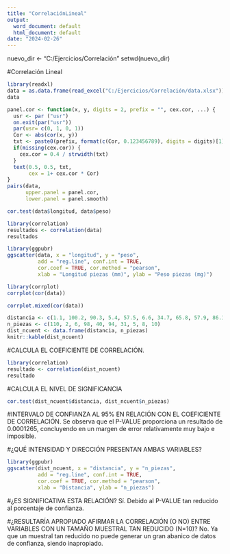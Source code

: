 ```yaml
---
title: "CorrelaciónLineal"
output:
  word_document: default
  html_document: default
date: "2024-02-26"
---
```

nuevo_dir <- "C:/Ejercicios/Correlación"
setwd(nuevo_dir)

#Correlación Lineal

```r
library(readxl)
data = as.data.frame(read_excel("C:/Ejercicios/Correlación/data.xlsx"))
data
```

```r
panel.cor <- function(x, y, digits = 2, prefix = "", cex.cor, ...) {
  usr <- par ("usr")
  on.exit(par("usr"))
  par(usr= c(0, 1, 0, 1))
  Cor <- abs(cor(x, y))
  txt <- paste0(prefix, format(c(Cor, 0.123456789), digits = digits)[1])
  if(missing(cex.cor)) {
    cex.cor = 0.4 / strwidth(txt)
  }
  text(0.5, 0.5, txt,
       cex = 1+ cex.cor * Cor) 
}
pairs(data,
      upper.panel = panel.cor,
      lower.panel = panel.smooth)
```
``` r
cor.test(data$longitud, data$peso)
```
```r
library(correlation)
resultados <- correlation(data)
resultados
```
```r
library(ggpubr)
ggscatter(data, x = "longitud", y = "peso",
          add = "reg.line", conf.int = TRUE,
          cor.coef = TRUE, cor.method = "pearson",
          xlab = "Longitud piezas (mm)", ylab = "Peso piezas (mg)")
```
```r
library(corrplot)
corrplot(cor(data))
```
```r
corrplot.mixed(cor(data))
```
```r
distancia <- c(1.1, 100.2, 90.3, 5.4, 57.5, 6.6, 34.7, 65.8, 57.9, 86.1)
n_piezas <- c(110, 2, 6, 98, 40, 94, 31, 5, 8, 10)
dist_ncuent <- data.frame(distancia, n_piezas)
knitr::kable(dist_ncuent)
```
#CALCULA EL COEFICIENTE DE CORRELACIÓN.
```r
library(correlation)
resultado <- correlation(dist_ncuent)
resultado
```
#CALCULA EL NIVEL DE SIGNIFICANCIA
```r
cor.test(dist_ncuent$distancia, dist_ncuent$n_piezas)
```
#INTERVALO DE CONFIANZA AL 95% EN RELACIÓN CON EL COEFICIENTE DE CORRELACIÓN.
Se observa que el P-VALUE proporciona un resultado de 0.0001265, concluyendo en un margen de error relativamente muy bajo e imposible.

#¿QUÉ INTENSIDAD Y DIRECCIÓN PRESENTAN AMBAS VARIABLES?
```r
library(ggpubr)
ggscatter(dist_ncuent, x = "distancia", y = "n_piezas",
          add = "reg.line", conf.int = TRUE,
          cor.coef = TRUE, cor.method = "pearson",
          xlab = "Distancia", ylab = "n_piezas")
```
#¿ES SIGNIFICATIVA ESTA RELACIÓN?
Sí. Debido al P-VALUE tan reducido al porcentaje de confianza.

#¿RESULTARÍA APROPIADO AFIRMAR LA CORRELACIÓN (O NO) ENTRE VARIABLES CON UN TAMAÑO MUESTRAL TAN REDUCIDO (N=10)?
No. Ya que un muestral tan reducido no puede generar un gran abanico de datos de confianza, siendo inapropiado.